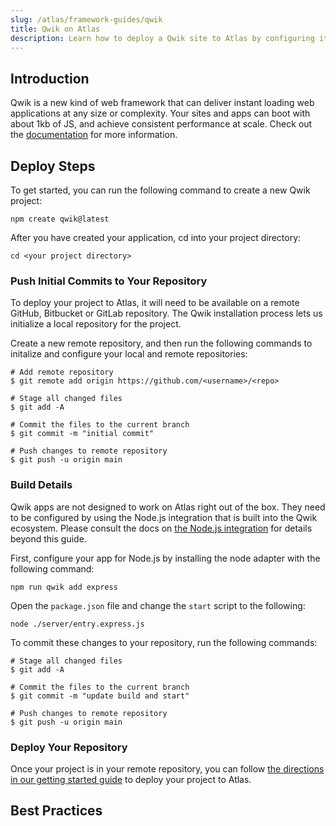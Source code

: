 ```yaml
---
slug: /atlas/framework-guides/qwik
title: Qwik on Atlas
description: Learn how to deploy a Qwik site to Atlas by configuring it to work in a Node environment.
---
```

## Introduction 

Qwik is a new kind of web framework that can deliver instant loading web applications at any size or complexity. Your sites and apps can boot with about 1kb of JS, and achieve consistent performance at scale. Check out the [documentation](https://qwik.builder.io/docs/getting-started/) for more information.

## Deploy Steps

To get started, you can run the following command to create a new Qwik project:

`npm create qwik@latest`

After you have created your application, cd into your project directory:

`cd <your project directory>`

### Push Initial Commits to Your Repository

To deploy your project to Atlas, it will need to be available on a remote GitHub, Bitbucket or GitLab repository. The Qwik installation process lets us initialize a local repository for the project.

Create a new remote repository, and then run the following commands to initalize and configure your local and remote repositories:

```
# Add remote repository
$ git remote add origin https://github.com/<username>/<repo>

# Stage all changed files
$ git add -A

# Commit the files to the current branch
$ git commit -m "initial commit"

# Push changes to remote repository
$ git push -u origin main
```
  
### Build Details 
  
Qwik apps are not designed to work on Atlas right out of the box. They need to be configured by using the Node.js integration that is built into the Qwik ecosystem. Please consult the docs on [the Node.js integration](https://qwik.builder.io/integrations/deployments/node/) for details beyond this guide.

First, configure your app for Node.js by installing the node adapter with the following command:

`npm run qwik add express`

Open the `package.json` file and change the `start` script to the following:

`node ./server/entry.express.js`

To commit these changes to your repository, run the following commands:

```
# Stage all changed files
$ git add -A

# Commit the files to the current branch
$ git commit -m "update build and start"

# Push changes to remote repository
$ git push -u origin main
```
  
### Deploy Your Repository
  
Once your project is in your remote repository, you can follow [the directions in our getting started guide](https://developers.wpengine.com/docs/atlas/getting-started/deploy-from-existing-repo) to deploy your project to Atlas.

## Best Practices 













